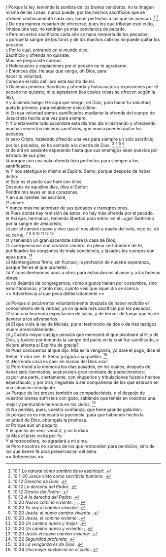 {{anchor|1}} <small>1</small> Porque la ley, teniendo la sombra de los bienes venideros, no la imagen misma de las cosas, nunca puede, por los mismos sacrificios que se ofrecen continuamente cada año, hacer perfectos a los que se acercan. <ref>10:1 ''Lo natural como sombra de lo espiritual'': {{lib|LU|170|5|2}}.</ref> <ref>10:1-20 ''Jesús visto como sacrificio humano'': {{lib|LU|89|9|3}}.</ref><br>
{{anchor|2}} <small>2</small> De otra manera cesarían de ofrecerse, pues los que tributan este culto, limpios una vez, no tendrían ya más conciencia de pecado.<br>
{{anchor|3}} <small>3</small> Pero en estos sacrificios cada año se hace memoria de los pecados;<br>
{{anchor|4}} <small>4</small> porque la sangre de los toros y de los machos cabríos no puede quitar los pecados.<br>
{{anchor|5}} <small>5</small> Por lo cual, entrando en el mundo dice:<br>
Sacrificio y ofrenda no quisiste;<br>
Mas me preparaste cuerpo.<br>
{{anchor|6}} <small>6</small> Holocaustos y expiaciones por el pecado no te agradaron.<br>
{{anchor|7}} <small>7</small> Entonces dije: He aquí que vengo, oh Dios, para<br>
hacer tu voluntad,<br>
Como en el rollo del libro está escrito de mí.<br>
{{anchor|8}} <small>8</small> Diciendo primero: Sacrificio y ofrenda y holocaustos y expiaciones por el pecado no quisiste, ni te agradaron (las cuales cosas se ofrecen según la ley),<br>
{{anchor|9}} <small>9</small> y diciendo luego: He aquí que vengo, oh Dios, para hacer tu voluntad; quita lo primero, para establecer esto último.<br>
{{anchor|10}} <small>10</small> En esa voluntad somos santificados mediante la ofrenda del cuerpo de Jesucristo hecha una vez para siempre.<br>
{{anchor|11}} <small>11</small> Y ciertamente todo sacerdote está día tras día ministrando y ofreciendo muchas veces los mismos sacrificios, que nunca pueden quitar los pecados;<br>
{{anchor|12}} <small>12</small> pero Cristo, habiendo ofrecido una vez para siempre un solo sacrificio por los pecados, se ha sentado a la diestra de Dios, <ref>10:12 ''Derecha de Dios'': {{lib|LU|38|0|1}}.</ref> <ref>10:12 ''La derecha del Padre'': {{lib|LU|21|4|4}}.</ref> <ref>10:12 ''Diestra del Padre'': {{lib|LU|13|2|7}}.</ref> <ref>10:12 ''A la derecha del Padre'': {{lib|LU|5|2|2}}.</ref><br>
{{anchor|13}} <small>13</small> de ahí en adelante esperando hasta que sus enemigos sean puestos por estrado de sus pies;<br>
{{anchor|14}} <small>14</small> porque con una sola ofrenda hizo perfectos para siempre a los santificados.<br>
{{anchor|15}} <small>15</small> Y nos atestigua lo mismo el Espíritu Santo; porque después de haber dicho:<br>
{{anchor|16}} <small>16</small> Este es el pacto que haré con ellos<br>
Después de aquellos días, dice el Señor:<br>
Pondré mis leyes en sus corazones,<br>
Y en sus mentes las escribiré,<br>
{{anchor|17}} <small>17</small> añade:<br>
Y nunca más me acordaré de sus pecados y transgresiones.<br>
{{anchor|18}} <small>18</small> Pues donde hay remisión de éstos, no hay más ofrenda por el pecado.<br>
{{anchor|19}} <small>19</small> Así que, hermanos, teniendo libertad para entrar en el Lugar Santísimo por la sangre de Jesucristo,<br>
{{anchor|20}} <small>20</small> por el camino nuevo y vivo que él nos abrió a través del velo, esto es, de su carne, <ref>10:20 ''Nuevo camino viviente'': {{lib|LU|129|4|7}}; {{lib|LU|52|5|4}}; {{lib|LU|52|5|5}}.</ref> <ref>10:20 ''Yo soy el camino viviente'': {{lib|LU|117|3|3}}.</ref> <ref>10:20 ''Jesús: el nuevo camino viviente'': {{lib|LU|162|2|7}}.</ref> <ref>10:20 ''Jesús, el camino viviente'': {{lib|LU|147|5|8}}.</ref> <ref>10:20 ''Un camino nuevo y mejor'': {{lib|LU|138|6|4}}.</ref> <ref>10:20 ''Un camino nuevo y viviente'': {{lib|LU|101|6|10}}; {{lib|LU|146|3|7}}.</ref> <ref>10:20 ''Jesús el nuevo camino viviente'': {{lib|LU|196|2|4}}.</ref><br>
{{anchor|21}} <small>21</small> y teniendo un gran sacerdote sobre la casa de Dios,<br>
{{anchor|22}} <small>22</small> acerquémonos con corazón sincero, en plena certidumbre de fe, purificados los corazones de mala conciencia, y lavados los cuerpos con agua pura. <ref>10:22 ''Seguridad profunda'': {{lib|LU|5|4|2}}.</ref><br>
{{anchor|23}} <small>23</small> Mantengamos firme, sin fluctuar, la profesión de nuestra esperanza, porque fiel es el que prometió.<br>
{{anchor|24}} <small>24</small> Y considerémonos unos a otros para estimularnos al amor y a las buenas obras;<br>
{{anchor|25}} <small>25</small> no dejando de congregarnos, como algunos tienen por costumbre, sino exhortándonos; y tanto más, cuanto veis que aquel día se acerca.<br>
== Advertencia al que peca deliberadamente ==

{{anchor|26}} <small>26</small> Porque si pecáremos voluntariamente después de haber recibido el conocimiento de la verdad, ya no queda más sacrificio por los pecados,<br>
{{anchor|27}} <small>27</small> sino una horrenda expectación de juicio, y de hervor de fuego que ha de devorar a los adversarios.<br>
{{anchor|28}} <small>28</small> El que viola la ley de Moisés, por el testimonio de dos o de tres testigos muere irremisiblemente.<br>
{{anchor|29}} <small>29</small> ¿Cuánto mayor castigo pensáis que merecerá el que pisoteare al Hijo de Dios, y tuviere por inmunda la sangre del pacto en la cual fue santificado, e hiciere afrenta al Espíritu de gracia?<br>
{{anchor|30}} <small>30</small> Pues conocemos al que dijo: Mía es la venganza, yo daré el pago, dice el Señor. Y otra vez: El Señor juzgará a su pueblo. <ref>10:30 ''La venganza es de Dios'': {{lib|LU|70|10|9}}.</ref><br>
{{anchor|31}} <small>31</small> ¡Horrenda cosa es caer en manos del Dios vivo!<br>
{{anchor|32}} <small>32</small> Pero traed a la memoria los días pasados, en los cuales, después de haber sido iluminados, sostuvisteis gran combate de padecimientos;<br>
{{anchor|33}} <small>33</small> por una parte, ciertamente, con vituperios y tribulaciones fuisteis hechos espectáculo; y por otra, llegasteis a ser compañeros de los que estaban en una situación semejante.<br>
{{anchor|34}} <small>34</small> Porque de los presos también os compadecisteis, y el despojo de vuestros bienes sufristeis con gozo, sabiendo que tenéis en vosotros una mejor y perdurable herencia en los cielos. <ref>10:34 ''Una mejor sustancia en el cielo'': {{lib|LU|48|1|7}}.</ref><br>
{{anchor|35}} <small>35</small> No perdáis, pues, vuestra confianza, que tiene grande galardón;<br>
{{anchor|36}} <small>36</small> porque os es necesaria la paciencia, para que habiendo hecho la voluntad de Dios, obtengáis la promesa.<br>
{{anchor|37}} <small>37</small> Porque aún un poquito,<br>
Y el que ha de venir vendrá, y no tardará.<br>
{{anchor|38}} <small>38</small> Mas el justo vivirá por fe;<br>
Y si retrocediere, no agradará a mi alma.<br>
{{anchor|39}} <small>39</small> Pero nosotros no somos de los que retroceden para perdición, sino de los que tienen fe para preservación del alma.<br>
== Referencias ==

<references />
